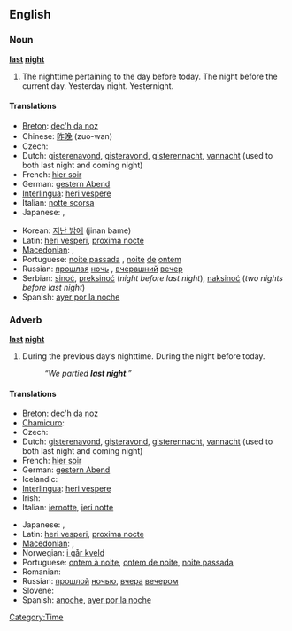 ==English==

===Noun===
'''[[last]] [[night]]'''

# The nighttime pertaining to the day before today.  The night before the current day.  Yesterday night.  Yesternight.

====Translations====
{{trans-top|yesterday night}}
* [[Breton]]: [[dec'h da noz]]
* Chinese: [[昨晚]] (zuo-wan)
* Czech: {{t|cs|včerejší večer}}
* Dutch: [[gisterenavond]], [[gisteravond]], [[gisterennacht]], [[vannacht]] (used to both last night and coming night)
* French: [[hier soir]]
* German: [[gestern Abend]]
* [[Interlingua]]: [[heri vespere]]
* Italian: [[notte scorsa]]
* Japanese: {{t-|ja|昨晩|tr=sakuban|sc=Jpan}}, {{t-|ja|昨夜|tr=sakuya|sc=Jpan}}
{{trans-mid}}
* Korean: [[지난 밤에]] (jinan bame)
* Latin: [[heri vesperi]], [[proxima nocte]]
* [[Macedonian]]: {{t-|mk|синоќа|tr=sínoḱa|sc=Cyrl|xs=Macedonian}},  {{t-|mk|сношти|tr=snóšti|sc=Cyrl|xs=Macedonian}}
* Portuguese: [[noite passada]] {{f}}, [[noite]] [[de]] [[ontem]] {{f}}
* Russian: [[прошлый|прошлая]] [[ночь]] {{f}}, [[вчерашний]] [[вечер]] {{m}}
* Serbian: [[sinoć]], [[preksinoć]] (''night before last night''), [[naksinoć]] (''two nights before last night'')
* Spanish: [[ayer por la noche]]
{{trans-bottom}}

===Adverb===
'''[[last]] [[night]]'''

# During the previous day’s nighttime.  During the night before today.
#: ''“We partied '''last night'''.”''

====Translations====
{{trans-top|during the night before today}}
* [[Breton]]: [[dec'h da noz]]
* [[Chamicuro]]: {{tø|ccc|lache'ta}}
* Czech: {{t|cs|včera večer}}
* Dutch: [[gisterenavond]], [[gisteravond]], [[gisterennacht]], [[vannacht]] (used to both last night and coming night)
* French: [[hier soir]]
* German: [[gestern Abend]]
* Icelandic: {{t+|is|í gær}}
* [[Interlingua]]: [[heri vespere]]
* Irish: {{t-|ga|aréir|xs=Irish}}
* Italian: [[iernotte]], [[ieri notte]]
{{trans-mid}}
* Japanese: {{t-|ja|昨晩|tr=sakuban|sc=Jpan}}, {{t-|ja|昨夜|tr=sakuya|sc=Jpan}}
* Latin: [[heri vesperi]], [[proxima nocte]]
* [[Macedonian]]: {{t-|mk|синоќа|tr=sínoḱa|sc=Cyrl|xs=Macedonian}},  {{t-|mk|сношти|tr=snóšti|sc=Cyrl|xs=Macedonian}}
* Norwegian: [[i går kveld]]
* Portuguese: [[ontem à noite]], [[ontem de noite]], [[noite passada]]
* Romanian: {{t+|ro|aseară}}
* Russian: [[прошлый|прошлой]] [[ночью]], [[вчера]] [[вечером]]
* Slovene: {{t+|sl|sinoči}}
* Spanish: [[anoche]], [[ayer por la noche]]
{{trans-bottom}}

[[Category:Time]]
